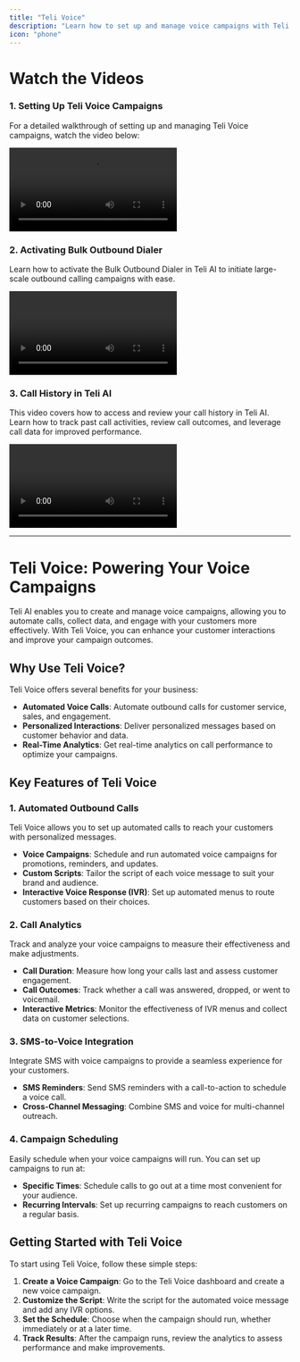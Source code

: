 ```yaml
---
title: "Teli Voice"
description: "Learn how to set up and manage voice campaigns with Teli AI."
icon: "phone"
---
```


# Watch the Videos

### 1. Setting Up Teli Voice Campaigns

For a detailed walkthrough of setting up and managing Teli Voice campaigns, watch the video below:

<video
  controls
  className="w-full aspect-video"
  src="https://res.cloudinary.com/dpazvavqx/video/upload/v1741983825/jdnwj9tej6m1dzbtqnrz.mp4"
/>

### 2. Activating Bulk Outbound Dialer

Learn how to activate the Bulk Outbound Dialer in Teli AI to initiate large-scale outbound calling campaigns with ease.

<video
  controls
  className="w-full aspect-video"
  src="https://res.cloudinary.com/dpazvavqx/video/upload/v1741984752/ekvmm5akjo5rcmp9yaxr.mp4"
/>

### 3. Call History in Teli AI

This video covers how to access and review your call history in Teli AI. Learn how to track past call activities, review call outcomes, and leverage call data for improved performance.

<video
  controls
  className="w-full aspect-video"
  src="https://res.cloudinary.com/dpazvavqx/video/upload/v1741985134/ohtqpqzmbqs7qw9k7ohp.mp4"
/>

---

# Teli Voice: Powering Your Voice Campaigns

Teli AI enables you to create and manage voice campaigns, allowing you to automate calls, collect data, and engage with your customers more effectively. With Teli Voice, you can enhance your customer interactions and improve your campaign outcomes.

## Why Use Teli Voice?

Teli Voice offers several benefits for your business:

- **Automated Voice Calls**: Automate outbound calls for customer service, sales, and engagement.
- **Personalized Interactions**: Deliver personalized messages based on customer behavior and data.
- **Real-Time Analytics**: Get real-time analytics on call performance to optimize your campaigns.

## Key Features of Teli Voice

### 1. **Automated Outbound Calls**

Teli Voice allows you to set up automated calls to reach your customers with personalized messages.

- **Voice Campaigns**: Schedule and run automated voice campaigns for promotions, reminders, and updates.
- **Custom Scripts**: Tailor the script of each voice message to suit your brand and audience.
- **Interactive Voice Response (IVR)**: Set up automated menus to route customers based on their choices.

### 2. **Call Analytics**

Track and analyze your voice campaigns to measure their effectiveness and make adjustments.

- **Call Duration**: Measure how long your calls last and assess customer engagement.
- **Call Outcomes**: Track whether a call was answered, dropped, or went to voicemail.
- **Interactive Metrics**: Monitor the effectiveness of IVR menus and collect data on customer selections.

### 3. **SMS-to-Voice Integration**

Integrate SMS with voice campaigns to provide a seamless experience for your customers.

- **SMS Reminders**: Send SMS reminders with a call-to-action to schedule a voice call.
- **Cross-Channel Messaging**: Combine SMS and voice for multi-channel outreach.

### 4. **Campaign Scheduling**

Easily schedule when your voice campaigns will run. You can set up campaigns to run at:

- **Specific Times**: Schedule calls to go out at a time most convenient for your audience.
- **Recurring Intervals**: Set up recurring campaigns to reach customers on a regular basis.

## Getting Started with Teli Voice

To start using Teli Voice, follow these simple steps:

1. **Create a Voice Campaign**: Go to the Teli Voice dashboard and create a new voice campaign.
2. **Customize the Script**: Write the script for the automated voice message and add any IVR options.
3. **Set the Schedule**: Choose when the campaign should run, whether immediately or at a later time.
4. **Track Results**: After the campaign runs, review the analytics to assess performance and make improvements.
